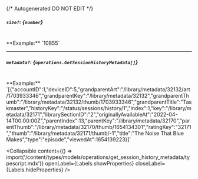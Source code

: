 {/* Autogenerated DO NOT EDIT  */}

##### `size?`: *{`number`}*
<br/>
**Example:** `10855`

---
##### `metadata?`: *{`operations.GetSessionHistoryMetadata[]`}*
<br/>
**Example:** `[{"accountID":1,"deviceID":5,"grandparentArt":"/library/metadata/32132/art/1703933346","grandparentKey":"/library/metadata/32132","grandparentThumb":"/library/metadata/32132/thumb/1703933346","grandparentTitle":"Taskmaster","historyKey":"/status/sessions/history/1","index":1,"key":"/library/metadata/32171","librarySectionID":"2","originallyAvailableAt":"2022-04-14T00:00:00Z","parentIndex":13,"parentKey":"/library/metadata/32170","parentThumb":"/library/metadata/32170/thumb/1654134301","ratingKey":"32171","thumb":"/library/metadata/32171/thumb/-1","title":"The Noise That Blue Makes","type":"episode","viewedAt":1654139223}]`

<Collapsible content={() => import('/content/types/models/operations/get_session_history_metadata/typescript.mdx')} openLabel={Labels.showProperties} closeLabel={Labels.hideProperties} />



